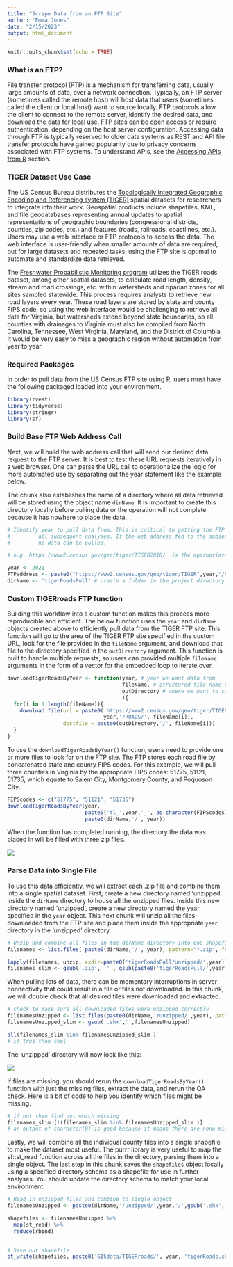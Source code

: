 ```yaml
---
title: "Scrape Data from an FTP Site"
author: "Emma Jones"
date: "2/15/2023"
output: html_document
---
```


```r
knitr::opts_chunk$set(echo = TRUE)
```


### What is an FTP?

File transfer protocol (FTP) is a mechanism for transferring data, usually large amounts of data, over a network connection. Typically, an FTP server (sometimes called the remote host) will host data that users (sometimes called the client or local host) want to source locally. FTP protocols allow the client to connect to the remote server, identify the desired data, and download the data for local use. FTP sites can be open access or require authentication, depending on the host server configuration. Accessing data through FTP is typically reserved to older data systems as REST and API file transfer protocols have gained popularity due to privacy concerns associated with FTP systems. To understand APIs, see the [Accessing APIs from R](#accessAPIfromR) section. 


### TIGER Dataset Use Case

The US Census Bureau distributes the [Topologically Integrated Geographic Encoding and Referencing system (TIGER)](https://www.census.gov/geographies/mapping-files/time-series/geo/tiger-line-file.html) spatial datasets for researchers to integrate into their work. Geospatial products include shapefiles, KML, and file geodatabases representing annual updates to spatial representations of geographic boundaries (congressional districts, counties, zip codes, etc.) and features (roads, railroads, coastlines, etc.). Users may use a web interface or FTP protocols to access the data. The web interface is user-friendly when smaller amounts of data are required, but for large datasets and repeated tasks, using the FTP site is optimal to automate and standardize data retrieved. 

The [Freshwater Probabilistic Monitoring program](https://www.deq.virginia.gov/water/water-quality/monitoring/probabilistic-monitoring) utilizes the TIGER roads dataset, among other spatial datasets, to calculate road length, density, stream and road crossings, etc. within watersheds and riparian zones for all sites sampled statewide. This process requires analysts to retrieve new road layers every year. These road layers are stored by state and county FIPS code, so using the web interface would be challenging to retrieve all data for Virginia, but watersheds extend beyond state boundaries, so all counties with drainages to Virginia must also be compiled from North Carolina, Tennessee, West Virginia, Maryland, and the District of Columbia. It would be very easy to miss a geographic region without automation from year to year. 

### Required Packages

In order to pull data from the US Census FTP site using R, users must have the following packaged loaded into your environment.

```r
library(rvest) 
library(tidyverse)
library(stringr) 
library(sf) 
```

### Build Base FTP Web Address Call

Next, we will build the web address call that will send our desired data request to the FTP server. It is best to test these URL requests iteratively in a web browser. One can parse the URL call to operationalize the logic for more automated use by separating out the year statement like the example below.

The chunk also establishes the name of a directory where all data retrieved will be stored using the object name `dirName`. It is important to create this directory locally before pulling data or the operation will not complete because it has nowhere to place the data.

```r
# Identify year to pull data from. This is critical to getting the FTP web address correct for 
#         all subsequent analyses. If the web address fed to the subsequent function is incorrect, then
#         no data can be pulled.

# e.g. https://www2.census.gov/geo/tiger/TIGER2018/  is the appropriate web address for 2018 data.

year <- 2021
FTPaddress <- paste0("https://www2.census.gov/geo/tiger/TIGER",year,"/ROADS")
dirName <- 'tigerRoadsPull' # create a folder in the project directory with this exact name to store all downloaded zip files
```


### Custom TIGERroads FTP function

Building this workflow into a custom function makes this process more reproducible and efficient. The below function uses the `year` and `dirName` objects created above to efficiently pull data from the TIGER FTP site. This function will go to the area of the TIGER FTP site specified in the custom URL, look for the file provided in the `fileName` argument, and download that file to the directory specified in the `outDirectory` argument. This function is built to handle multiple requests, so users can provided multiple `fileName` arguments in the form of a vector for the embedded loop to iterate over.

```r
downloadTigerRoadsByYear <- function(year, # year we want data from
                                     fileName, # structured file name to retrieve
                                     outDirectory # where we want to save the results
                                     ){
  for(i in 1:length(fileName)){
    download.file(url = paste0('https://www2.census.gov/geo/tiger/TIGER',
                               year,'/ROADS/', fileName[i]),
                  destfile = paste0(outDirectory,'/', fileName[i]))
  }
}
```


To use the `downloadTigerRoadsByYear()` function, users need to provide one or more files to look for on the FTP site.  The FTP stores each road file by concatenated state and county FIPS codes. For this example, we will pull three counties in Virginia by the appropriate FIPS codes: 51775, 51121, 51735, which equate to Salem City, Montgomery County, and Poquoson City. 

```r
FIPScodes <- c("51775", "51121", "51735")
downloadTigerRoadsByYear(year,
                         paste0('tl_',year,'_', as.character(FIPScodes),'_roads.zip'),
                         paste0(dirName,'/', year))
```

When the function has completed running, the directory the data was placed in will be filled with three zip files.

![](images/FTP1.png)

### Parse Data into Single File

To use this data efficiently, we will extract each .zip file and combine them into a single spatial dataset. First, create a new directory named 'unzipped' inside the `dirName` directory to house all the unzipped files. Inside this new directory named 'unzipped', create a new directory named the year specified in the `year` object. This next chunk will unzip all the files downloaded from the FTP site and place them inside the appropriate `year` directory in the 'unzipped' directory.

```r
# Unzip and combine all files in the dirName directory into one shapefile
filenames <- list.files( paste0(dirName,'/', year), pattern="*.zip", full.names=TRUE)

lapply(filenames, unzip, exdir=paste0('tigerRoadsPull/unzipped/',year)) # unzip all filenames that end in zip into folder named unzipped
filenames_slim <- gsub('.zip', '' , gsub(paste0('tigerRoadsPull/',year,'/'),'', filenames ))
```

When pulling lots of data, there can be momentary interruptions in server connectivity that could result in a file or files not downloaded. In this chunk, we will double check that all desired files were downloaded and extracted. 

```r
# check to make sure all downloaded files were unzipped correctly
filenamesUnzipped <- list.files(paste0(dirName,'/unzipped/',year), pattern="*.shx", full.names=F) # search by .cpg bc .shp has a few extension options and duplicates unique names
filenamesUnzipped_slim <- gsub('.shx','',filenamesUnzipped)

all(filenames_slim %in% filenamesUnzipped_slim )
# if true then cool
```


The 'unzipped' directory will now look like this:

![](images/FTP2.png)

If files are missing, you should rerun the `downloadTigerRoadsByYear()` function with just the missing files, extract the data, and rerun the QA check. Here is a bit of code to help you identify which files might be missing.

```r
# if not then find out which missing
filenames_slim [!(filenames_slim %in% filenamesUnzipped_slim )]
# an output of character(0) is good because it means there are none missing
```

Lastly, we will combine all the individual county files into a single shapefile to make the dataset most useful. The purrr library is very useful to map the sf::st_read function across all the files in the directory, parsing them into a single object. The last step in this chunk saves the `shapefiles` object locally using a specified directory schema as a shapefile for use in further analyses. You should update the directory schema to match your local environment.

```r
# Read in unzipped files and combine to single object
filenamesUnzipped <- paste0(dirName,'/unzipped/',year,'/',gsub('.shx','.shp', filenamesUnzipped)) 

shapefiles <- filenamesUnzipped %>%
  map(st_read) %>%
  reduce(rbind)
  

# Save out shapefile
st_write(shapefiles, paste0('GISdata/TIGERroads/', year, 'tigerRoads.shp'))
```


